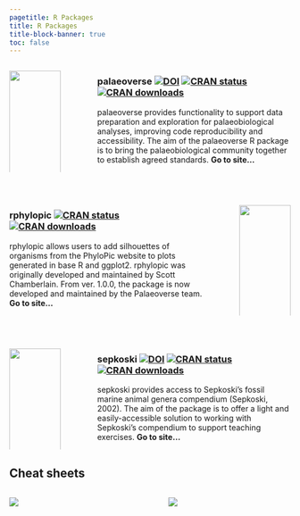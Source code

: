```yaml
---
pagetitle: R Packages
title: R Packages
title-block-banner: true
toc: false
---
```


::: columns
::: {.column width="20%"}
[![](images/palaeoverse-pkg.png){fig-align="left" width="100%"}](https://palaeoverse.palaeoverse.org/)
:::

::: {.column width="5%"}
<!-- empty column to create gap -->
:::

::: {.column width="75%"}
::: justify
### <a href="https://palaeoverse.palaeoverse.org/" style="text-decoration: none">**palaeoverse**</a> [![DOI](https://img.shields.io/badge/DOI-10.31223%2FX5Z94Q-blue)](https://doi.org/10.31223/X5Z94Q) [![CRAN status](https://www.r-pkg.org/badges/version/palaeoverse)](https://CRAN.R-project.org/package=palaeoverse) [![CRAN downloads](https://cranlogs.r-pkg.org/badges/grand-total/palaeoverse)](https://cran.r-project.org/package=palaeoverse)

palaeoverse provides functionality to support data preparation and exploration for palaeobiological analyses, improving code reproducibility and accessibility. The aim of the palaeoverse R package is to bring the palaeobiological community together to establish agreed standards. <a href="http://palaeoverse.palaeoverse.org" style="text-decoration: none">**Go to site...**</a>

:::
:::
:::

<br>

::: columns
::: {.column width="75%"}
::: justify
### <a href="http://rphylopic.palaeoverse.org" style="text-decoration: none">**rphylopic**</a> [![CRAN status](https://www.r-pkg.org/badges/version/rphylopic)](https://CRAN.R-project.org/package=rphylopic) [![CRAN downloads](https://cranlogs.r-pkg.org/badges/grand-total/rphylopic)](https://cran.r-project.org/package=rphylopic)

rphylopic allows users to add silhouettes of organisms from the PhyloPic website to plots generated in base R and ggplot2. rphylopic was originally developed and maintained by <a href="https://scottchamberlain.info" style="text-decoration: none">Scott Chamberlain</a>. From ver. 1.0.0, the package is now developed and maintained by the Palaeoverse team. <a href="http://rphylopic.palaeoverse.org" style="text-decoration: none">**Go to site...**</a>

:::
:::

::: {.column width="5%"}
<!-- empty column to create gap -->
:::

::: {.column width="20%"}
[![](images/rphylopic-pkg.png){fig-align="left" width="100%"}](https://rphylopic.palaeoverse.org)
:::
:::

<br>

::: columns
::: {.column width="20%"}
[![](images/sepkoski-pkg.png){fig-align="left" width="100%"}](https://sepkoski.palaeoverse.org)
:::

::: {.column width="5%"}
<!-- empty column to create gap -->
:::

::: {.column width="75%"}
::: justify
### <a href="http://sepkoski.palaeoverse.org" style="text-decoration: none">**sepkoski**</a> [![DOI](https://zenodo.org/badge/564230284.svg)](https://zenodo.org/badge/latestdoi/564230284) [![CRAN status](https://www.r-pkg.org/badges/version/sepkoski)](https://CRAN.R-project.org/package=rphylopic) [![CRAN downloads](https://cranlogs.r-pkg.org/badges/grand-total/sepkoski)](https://cran.r-project.org/package=sepkoski)

sepkoski provides access to Sepkoski's fossil marine animal genera compendium (Sepkoski, 2002). The aim of the package is to offer a light and easily-accessible solution to working with Sepkoski's compendium to support teaching exercises. <a href="http://sepkoski.palaeoverse.org" style="text-decoration: none">**Go to site...**</a>

:::
:::
:::

## Cheat sheets

::: columns
::: {.column width="45%"}

[![](./images/palaeoverse-cheatsheet.png)](./images/palaeoverse-cheatsheet.pdf)

:::

::: {.column width="5%"}
<!-- empty column to create gap -->
:::

::: {.column width="45%"}

[![](./images/rphylopic-cheatsheet.png)](./images/rphylopic-cheatsheet.pdf)

:::
:::